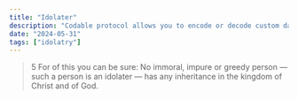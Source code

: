 ```yaml
---
title: "Idolater"
description: "Codable protocol allows you to encode or decode custom data types to and from formats such as JSON"
date: "2024-05-31"
tags: ["idolatry"]
---
```



> 5 For of this you can be sure: No immoral, impure or greedy person — such a person is an <Notation type="highlight" animate="true" color="yellow">idolater</Notation> — has any inheritance in the kingdom of Christ and of God.
